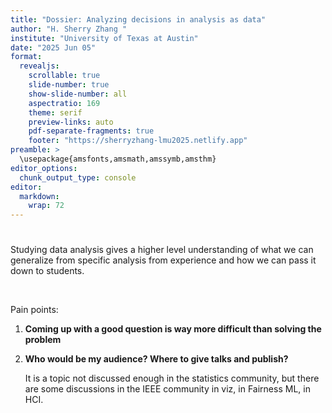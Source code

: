 ```yaml
---
title: "Dossier: Analyzing decisions in analysis as data"
author: "H. Sherry Zhang " 
institute: "University of Texas at Austin" 
date: "2025 Jun 05"
format: 
  revealjs:
    scrollable: true
    slide-number: true
    show-slide-number: all
    aspectratio: 169
    theme: serif
    preview-links: auto
    pdf-separate-fragments: true
    footer: "https://sherryzhang-lmu2025.netlify.app"
preamble: >
  \usepackage{amsfonts,amsmath,amssymb,amsthm}
editor_options: 
  chunk_output_type: console
editor: 
  markdown: 
    wrap: 72
---
```


#  {.smaller}

Studying data analysis gives a higher level understanding of what we can
generalize from specific analysis from experience and how we can pass it
down to students.

<br>

Pain points:

1.  **Coming up with a good question is way more difficult than solving
    the problem**

2.  **Who would be my audience? Where to give talks and publish?**

    It is a topic not discussed enough in the statistics community, but
    there are some discussions in the IEEE community in viz, in Fairness
    ML, in HCI.
